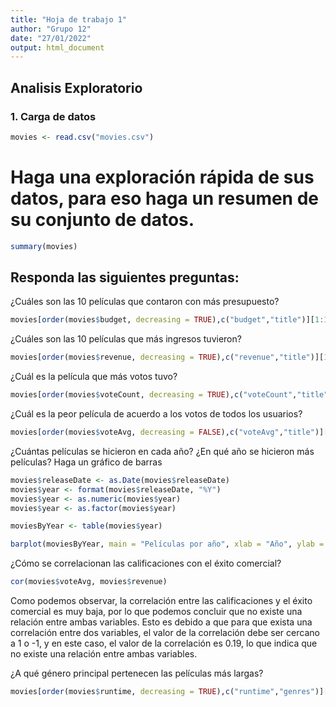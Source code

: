 ```yaml
---
title: "Hoja de trabajo 1"
author: "Grupo 12"
date: "27/01/2022"
output: html_document
---
```


## Analisis Exploratorio

### 1. Carga de datos
```r
movies <- read.csv("movies.csv")
```

# Haga una exploración rápida de sus datos, para eso haga un resumen de su conjunto de datos. 
``` r
summary(movies)
```

## Responda las siguientes preguntas:
¿Cuáles son las 10 películas que contaron con más presupuesto?
```r
movies[order(movies$budget, decreasing = TRUE),c("budget","title")][1:10,]
```

¿Cuáles son las 10 películas que más ingresos tuvieron? 
```r
movies[order(movies$revenue, decreasing = TRUE),c("revenue","title")][1:10,]
```

¿Cuál es la película que más votos tuvo? 
```r
movies[order(movies$voteCount, decreasing = TRUE),c("voteCount","title")][1,]
```

¿Cuál es la peor película de acuerdo a los votos de todos los usuarios? 
```r
movies[order(movies$voteAvg, decreasing = FALSE),c("voteAvg","title")][1,]
```

¿Cuántas  películas  se  hicieron  en  cada  año?  ¿En  qué  año  se  hicieron  más 
películas? Haga un gráfico de barras 
```r
movies$releaseDate <- as.Date(movies$releaseDate)
movies$year <- format(movies$releaseDate, "%Y")
movies$year <- as.numeric(movies$year)
movies$year <- as.factor(movies$year)

moviesByYear <- table(movies$year)

barplot(moviesByYear, main = "Películas por año", xlab = "Año", ylab = "Películas", col = "blue")

```




¿Cómo se correlacionan las calificaciones con el éxito comercial? 
```r
cor(movies$voteAvg, movies$revenue)
```

Como podemos observar, la correlación entre las calificaciones y el éxito comercial es muy baja, por lo que podemos concluir que no existe una relación entre ambas variables.
Esto es debido a que para que exista una correlación entre dos variables, el valor de la correlación debe ser cercano a 1 o -1, y en este caso, el valor de la correlación es 0.19, lo que indica que no existe una relación entre ambas variables.

¿A qué género principal pertenecen las películas más largas? 
```r
movies[order(movies$runtime, decreasing = TRUE),c("runtime","genres")][1,]
```